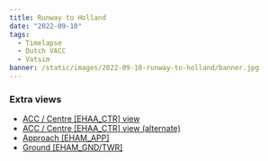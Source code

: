 ```yaml
---
title: Runway to Holland
date: "2022-09-10"
tags:
  - Timelapse
  - Dutch VACC
  - Vatsim
banner: /static/images/2022-09-10-runway-to-holland/banner.jpg
---
```


<Youtube id="EC7h2aBp5Ws" />

### Extra views

- [ACC / Centre [EHAA_CTR] view](https://youtu.be/VL7tQx-2InY)
- [ACC / Centre [EHAA_CTR] view (alternate)](https://youtu.be/leF19WcgISM)
- [Approach [EHAM_APP]](https://youtu.be/ey-AQIQSxiQ)
- [Ground [EHAM_GND/TWR]](https://youtu.be/H7ZnkkfcHsQ)
